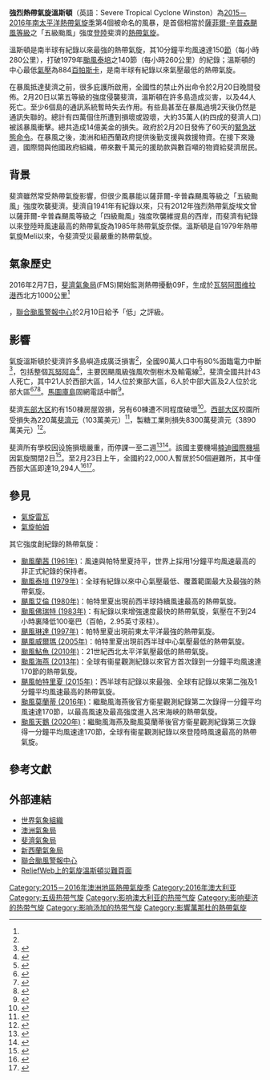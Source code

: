{{Infobox hurricane
| Name = 強烈熱帶氣旋溫斯頓<br>{{lang|en|Severe Tropical Cyclone Winston}}
| Type = 熱帶氣旋
| Year = 2016
| Basin = SPac
| Image location = Winston 2016-02-20 0130Z (cropped).jpg
| Image name = 2月20日，位於[[斐濟|斐濟]]近海，強度達到巔峰的溫斯頓，其風眼清晰可見
| Formed = 2016年2月7日
| extratropical = 2016年2月25日
| Dissipated = 2016年3月3日
| 10-min winds = 150
| 1-min winds = 155
| Pressure = 884
| Pressurepost = [[南半球|南半球]]有紀錄以來氣壓最低的[[熱帶氣旋|熱帶氣旋]]
| Fatalities = 共44人
| Damagespost = [[南太平洋|南太平洋]]史上造成損失最昂贵的热带氣旋
| Damages = 1400
| Areas = [[瓦努阿圖|瓦努阿圖]]、[[斐濟|斐濟]]、[[湯加|湯加]]、[[紐埃|紐埃]]、[[昆士蘭州|昆士蘭州]]
| Hurricane season = [[2015－2016年南太平洋熱帶氣旋季|2015－2016年南太平洋熱帶氣旋季]]
| name = 
}}
'''強烈熱帶氣旋溫斯頓'''（英語：Severe Tropical Cyclone Winston）為[[2015－2016年南太平洋熱帶氣旋季|2015－2016年南太平洋熱帶氣旋季]]第4個被命名的風暴，是首個相當於[[萨菲尔-辛普森飓风风力等级|薩菲爾-辛普森颶風等級]]之「五級颱風」強度[[登陸_(氣象學)|登陸]]斐濟的[[熱帶氣旋|熱帶氣旋]]。

溫斯頓是南半球有紀錄以來最強的熱帶氣旋，其10分鐘平均風速達150[[節_(單位)|節]]（每小時280公里），打破1979年[[台风泰培_(1979年)|颱風泰培]]之140節（每小時260公里）的紀錄；溫斯頓的中心最低[[氣壓|氣壓]]為884[[百帕斯卡|百帕斯卡]]，是南半球有紀錄以來氣壓最低的熱帶氣旋。

在暴風抵達斐濟之前，很多庇護所啟用，全國性的禁止外出命令於2月20日晚間發佈。2月20日以第五等級的強度侵襲斐濟，溫斯頓在許多島造成災害，以及44人死亡。至少6個島的通訊系統暫時失去作用。有些島甚至在暴風過境2天後仍然是通訊失聯的。總計有四萬個住所遭到損壞或毀壞，大約35萬人(約四成的斐濟人口)被該暴風衝擊。總共造成14億美金的損失。政府於2月20日發佈了60天的[[緊急狀態令|緊急狀態命令]]。在暴風之後，澳洲和紐西蘭政府提供後勤支援與救援物資。在接下來幾週，國際間與他國政府組織，帶來數千萬元的援助款與數百噸的物資給斐濟居民。

==背景==
斐濟雖然常受熱帶氣旋影響，但很少風暴能以薩菲爾-辛普森颶風等級之「五級颱風」強度吹襲斐濟。斐濟自1941年有紀錄以來，只有2012年強烈熱帶氣旋埃文曾以薩菲爾-辛普森颶風等級之「四級颱風」強度吹襲維提島的西岸，而斐濟有紀錄以來登陸時風速最高的熱帶氣旋為1985年熱帶氣旋奈傑。溫斯頓是自1979年熱帶氣旋Meli以來，令斐濟受災最嚴重的熱帶氣旋。

==氣象歷史==
{{storm path|Winston 2016 track.png}}
2016年2月7日，[[斐濟氣象局|斐濟氣象局]](FMS)開始監測熱帶擾動09F，生成於[[瓦努阿图|瓦努阿图]][[维拉港|维拉港]]西北方1000公里<ref name="TDS 7/2">{{cite web|title=Tropical Disturbance Summary for Area Equator to 25S, 160E to 120W Issued From RSMC Feb 072320 UTC|archiveurl=https://www.webcitation.org/6fBiTyQOw?url=http://gwydir.demon.co.uk/advisories/WWPS21-NFFN_201602072300.htm|publisher=Fiji Meteorological Service|accessdate=2016-02-19|url=http://www.met.gov.fj/aifs_prods/20036.txt|archivedate=2016-02-10|dead-url=yes}}</ref>，[[聯合颱風警報中心|聯合颱風警報中心]]於2月10日給予「低」之評級。

==影響==
氣旋溫斯頓於斐濟許多島嶼造成廣泛損害<ref name="RNZ1"/>，全國90萬人口中有80%面臨電力中斷<ref name="GuardianFeb21">{{cite news|author=Nadia Khomami|newspaper=The Guardian|date=2016-02-21|accessdate=2016-02-21|title=Cyclone Winston: Fiji counts deaths and damage from giant storm|url=http://www.theguardian.com/australia-news/2016/feb/20/cyclone-winston-virgin-australia-and-jetstar-cancel-services-to-and-from-fiji|archive-date=2016-02-21|archive-url=https://web.archive.org/web/20160221092903/http://www.theguardian.com/australia-news/2016/feb/20/cyclone-winston-virgin-australia-and-jetstar-cancel-services-to-and-from-fiji|dead-url=no}}</ref>，包括整個[[瓦努阿岛|瓦努阿岛]]<ref>{{cite web|author=Elenoa Turagaiviu|publisher=Fiji Broadcast Corporation|date=2016-02-21|accessdate=2016-02-21|title=Restoration of essential services is a priority url=http://www.fbc.com.fj/fiji/37744/restoration-of-essential-services-is-a-priority-}}</ref>，主要因颶風級強風吹倒樹木及輸電線<ref name="RNZ1">{{cite web|publisher=Radio New Zealand|date=2016-02-20|accessdate=2016-02-20|title=Winston leaves trail of destruction|url=http://www.radionz.co.nz/news/world/297041/winston-leaves-trail-of-destruction|archive-date=2020-07-27|archive-url=https://web.archive.org/web/20200727015549/https://www.rnz.co.nz/news/world/297041/let-us-pray-for-our-nation-bainimarama|dead-url=no}}</ref>，斐濟全國共計43人死亡，其中21人於西部大區，14人位於東部大區，6人於中部大區及2人位於北部大區<ref>{{cite report|work=United Nations Office for the Coordination of Humanitarian Affairs|publisher=ReliefWeb|date=2016-02-27|accessdate=2016-02-27|title=Fiji: Severe Tropical Cyclone Winston Situation Report No. 7 (as of 27 February 2016)|url=http://reliefweb.int/sites/reliefweb.int/files/resources/OCHA%20TC%20Winston%20Situation%20Report%207.pdf|format=PDF|archive-date=2016-03-04|archive-url=https://web.archive.org/web/20160304101406/http://reliefweb.int/sites/reliefweb.int/files/resources/OCHA%20TC%20Winston%20Situation%20Report%207.pdf|dead-url=no}}</ref><ref>{{cite news|author=Losalini Bolatagici|newspaper=Fiji Times|date=2016-02-25|accessdate=2016-02-25|title=44 now confirmed dead|url=http://fijitimes.com/story.aspx?id=343159|archive-url=https://web.archive.org/web/20160305131301/http://fijitimes.com/story.aspx?id=343159|archive-date=2016-03-05|dead-url=yes}}</ref><ref>{{cite news|author=Losalini Bolatagici|newspaper=Fiji Times|date=2016-02-29|accessdate=2016-02-29|title=TC Winston death toll rises to 43|url=http://fijitimes.com/story.aspx?id=343731|archive-url=https://web.archive.org/web/20160307031908/http://fijitimes.com/story.aspx?id=343731|archive-date=2016-03-07|dead-url=yes}}</ref>。[[馬圖庫島|馬圖庫島]]固網電話中斷<ref>{{cite web|author=Tokasa Rainima|publisher=Fiji Broadcasting Corporation|date=2016-02-20|accessdate=2016-02-20|title=Matuku prepares for bad weather|url=http://www.fbc.com.fj/fiji/37691/matuku-prepares-for-bad-weather|archive-date=2016-02-21|archive-url=https://web.archive.org/web/20160221094945/http://www.fbc.com.fj/fiji/37691/matuku-prepares-for-bad-weather|dead-url=no}}</ref>。

斐濟[[东部大区|东部大区]]約有150棟房屋毀損，另有60棟遭不同程度破壞<ref name="sitrep1">{{cite report|author1=UN Office for the Coordination of Human Affairs|title=Fiji: Severe Tropical Cyclone Winston Situation Report No. 1 (as of 21 February 2016)|url=https://www.humanitarianresponse.info/en/node/120198|publisher=ReliefWeb|accessdate=2016-02-21|format=PDF|date=2016-02-21|type=Situation report|archive-date=2016-03-02|archive-url=https://web.archive.org/web/20160302143016/https://www.humanitarianresponse.info/en/node/120198|dead-url=no}}</ref>。[[西部大区|西部大区]]校園所受損失為220萬[[斐濟元|斐濟元]]（103萬美元）<ref>{{cite web|author=Farzana Nisha|publisher=Fiji Broadcast Corporation|date=2016-02-23|accessdate=2016-02-23|title=$2.2m in damages estimated for western schools|url=http://www.fbc.com.fj/fiji/37799/2-2m-in-damages-estimated-for-western-schools|archive-date=2016-03-02|archive-url=https://web.archive.org/web/20160302141904/http://www.fbc.com.fj/fiji/37799/2-2m-in-damages-estimated-for-western-schools|dead-url=no}}</ref>，製糖工業則損失8300萬斐濟元（3890萬美元）<ref>{{cite news|author=Felix Chaudhary|newspaper=Fiji Times|date=2016-02-23|accessdate=2016-02-23|title=$83m initial damage to sugar industry|url=http://fijitimes.com/story.aspx?id=342856|archive-url=https://web.archive.org/web/20160304200340/http://fijitimes.com/story.aspx?id=342856|archive-date=2016-03-04|dead-url=yes}}</ref>。

斐濟所有學校因设施損壞嚴重，而停課一至二週<ref>{{cite web|author=Ritika Pratap|publisher=Fiji Broadcast Corporation|date=2016-02-21|accessdate=2016-02-21|title=Schools to go on one week break|url=http://www.fbc.com.fj/fiji/37742/schools-to-go-on-one-week-break-|archive-url=https://web.archive.org/web/20160221090431/http://www.fbc.com.fj/fiji/37742/schools-to-go-on-one-week-break-|archive-date=2016-02-21|dead-url=yes}}</ref><ref>{{cite web|author=Aliki Bia|publisher=Fiji Broadcast Corporation|date=2016-02-22|accessdate=2016-02-22|title=PM gives rural schools two weeks break|url=http://www.fbc.com.fj/fiji/37790/pm-gives-rural-schools-two-weeks-break|archive-date=2016-02-23|archive-url=https://web.archive.org/web/20160223104907/http://www.fbc.com.fj/fiji/37790/pm-gives-rural-schools-two-weeks-break|dead-url=yes}}</ref>。該國主要機場[[楠迪國際機場|楠迪國際機場]]因氣旋關閉2日<ref>{{Cite web|title = Cyclone Winston: Clean-up begins as death toll jumps to 20|url = http://www.bbc.co.uk/news/world-asia-35628181|website = BBC News|access-date = 2016-02-22|archive-date = 2016-02-22|archive-url = https://web.archive.org/web/20160222133229/http://www.bbc.co.uk/news/world-asia-35628181|dead-url = no}}</ref>。至2月23日上午，全國約22,000人暫居於50個避難所，其中僅西部大區即達19,294人<ref>{{cite news|author=Losalini Roasoqosoqo|newspaper=Fiji Times|date=2016-02-22|accessdate=2016-02-22|title=8438 people in evacuation centres|url=http://fijitimes.com/story.aspx?id=342700|archive-url=https://web.archive.org/web/20160223104630/http://www.fijitimes.com/story.aspx?id=342700|archive-date=2016-02-23|dead-url=yes}}</ref><ref>{{cite news|author=Felix Chaudhary|newspaper=Fiji Times|date=2016-02-23|accessdate=2016-02-23|title=13,000 people in evacuation centres in West|url=http://fijitimes.com/story.aspx?id=342857|archive-url=https://web.archive.org/web/20160304194517/http://fijitimes.com/story.aspx?id=342857|archive-date=2016-03-04|dead-url=yes}}</ref>。

==參見==
*[[气旋雷瓦|氣旋雷瓦]]
*[[氣旋帕姆|氣旋帕姆]]
其它強度創紀錄的熱帶氣旋：
* [[颱風南施_(1961年)|颱風蘭茜 (1961年)]]：風速與帕特里夏持平，世界上採用1分鐘平均風速最高的非正式紀錄的保持者。
* [[台风泰培_(1979年)|颱風泰培 (1979年)]]：全球有紀錄以來中心氣壓最低、覆蓋範圍最大及最強的熱帶氣旋。
* [[颶風艾倫_(1980年)|颶風艾倫 (1980年)]]：帕特里夏出現前西半球持續風速最高的熱帶氣旋。
* [[颱風佛瑞特_(1983年)|颱風佛瑞特 (1983年)]]：有紀錄以來增強速度最快的熱帶氣旋，氣壓在不到24小時裏降低100毫巴（百帕，2.95英寸汞柱）。
* [[颶風琳達_(1997年)|颶風琳達 (1997年)]]：帕特里夏出現前東太平洋最強的熱帶氣旋。
* [[飓风威尔玛|颶風威爾瑪 (2005年)]]：帕特里夏出現前西半球中心氣壓最低的熱帶氣旋。
* [[颱風鮎魚_(2010年)|颱風鮎魚 (2010年)]]：21世紀西北太平洋氣壓最低的熱帶氣旋。
* [[颱風海燕_(2013年)|颱風海燕 (2013年)]]：全球有衞星觀測紀錄以來官方首次錄到一分鐘平均風速達170節的熱帶氣旋。
* [[颶風派翠莎|颶風帕特里夏 (2015年)]]：西半球有記錄以來最強、全球有記錄以來第二強及1分鐘平均風速最高的熱帶氣旋。
* [[颱風莫蘭蒂_(2016年)|颱風莫蘭蒂 (2016年)]]：繼颱風海燕後官方衞星觀測紀錄第二次錄得一分鐘平均風速達170節，以最高風速及最高強度進入呂宋海峽的熱帶氣旋。
* [[颱風天鵝_(2020年)|颱風天鵝 (2020年)]]：繼颱風海燕及颱風莫蘭蒂後官方衞星觀測紀錄第三次錄得一分鐘平均風速達170節，全球有衞星觀測紀錄以來登陸時風速最高的熱帶氣旋。
==參考文獻==
{{reflist|3}}

==外部連結==
{{Commons category|Cyclone Winston}}
*[http://severe.worldweather.wmo.int/tc/sp 世界氣象組織] {{Wayback|url=http://severe.worldweather.wmo.int/tc/sp |date=20141110151236 }}
*[http://www.bom.gov.au/cyclone/ 澳洲氣象局] {{Wayback|url=http://www.bom.gov.au/cyclone/ |date=20141018213147 }}
*[http://www.met.gov.fj/current_warnings_b.php 斐濟氣象局] {{Wayback|url=http://www.met.gov.fj/current_warnings_b.php |date=20200405140343 }}
*[http://metservice.com/national/home 新西蘭氣象局] {{Wayback|url=http://metservice.com/national/home |date=20141119173231 }}
*[http://www.metoc.navy.mil/jtwc/ 聯合颱風警報中心] {{Wayback|url=http://www.metoc.navy.mil/jtwc/ |date=20180202190141 }}
*[http://reliefweb.int/disaster/tc-2016-000014-fji ReliefWeb上的氣旋溫斯頓災難頁面] {{Wayback|url=http://reliefweb.int/disaster/tc-2016-000014-fji |date=20180403100908 }}
{{退役南太平洋气旋名称}}
{{Leading tropical cyclones}}

{{DEFAULTSORT:Winston (2016)}}
[[Category:2015－2016年澳洲地區熱帶氣旋季|Category:2015－2016年澳洲地區熱帶氣旋季]]
[[Category:2016年澳大利亚|Category:2016年澳大利亚]]
[[Category:五级热带气旋|Category:五级热带气旋]]
[[Category:影响澳大利亚的热带气旋|Category:影响澳大利亚的热带气旋]]
[[Category:影响斐济的热带气旋|Category:影响斐济的热带气旋]]
[[Category:影响汤加的热带气旋|Category:影响汤加的热带气旋]]
[[Category:影響萬那杜的熱帶氣旋|Category:影響萬那杜的熱帶氣旋]]